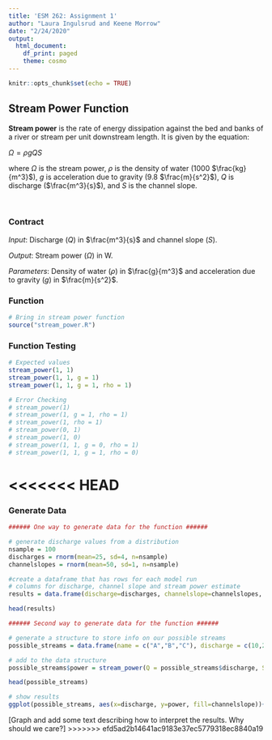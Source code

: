 ```yaml
---
title: 'ESM 262: Assignment 1'
author: "Laura Ingulsrud and Keene Morrow"
date: "2/24/2020"
output:
  html_document:
    df_print: paged
    theme: cosmo
---
```


<style>
h1.title{
    text-align: center
  }
h4.author{
    text-align: center
  }
h4.date{
    text-align: center
  }
</style>

```r
knitr::opts_chunk$set(echo = TRUE)
```

## Stream Power Function

**Stream power** is the rate of energy dissipation against the bed and banks of a river or stream per unit downstream length. It is given by the equation:

$\Omega =\rho gQS$

where $\Omega$ is the stream power, $\rho$ is the density of water (1000 $\frac{kg}{m^3}$), $g$ is acceleration due to gravity (9.8 $\frac{m}{s^2}$), $Q$ is discharge ($\frac{m^3}{s}$), and $S$ is the channel slope.

&nbsp;
&nbsp;

### Contract
*Input*: Discharge ($Q$) in $\frac{m^3}{s}$ and channel slope ($S$).

*Output*: Stream power ($\Omega$) in W.

*Parameters*: Density of water ($\rho$) in $\frac{g}{m^3}$ and acceleration due to gravity ($g$) in $\frac{m}{s^2}$.

### Function

```r

# Bring in stream power function
source("stream_power.R")

```

### Function Testing
```r
# Expected values
stream_power(1, 1)
stream_power(1, 1, g = 1)
stream_power(1, 1, g = 1, rho = 1)

# Error Checking
# stream_power(1)
# stream_power(1, g = 1, rho = 1)
# stream_power(1, rho = 1)
# stream_power(0, 1)
# stream_power(1, 0)
# stream_power(1, 1, g = 0, rho = 1)
# stream_power(1, 1, g = 1, rho = 0)

```

<<<<<<< HEAD
=======
### Generate Data

```r

###### One way to generate data for the function ######

# generate discharge values from a distribution
nsample = 100
discharges = rnorm(mean=25, sd=4, n=nsample)
channelslopes = rnorm(mean=50, sd=1, n=nsample)

#create a dataframe that has rows for each model run
# columns for discharge, channel slope and stream power estimate
results = data.frame(discharge=discharges, channelslope=channelslopes, streampower=NA)

head(results)

```

```r

###### Second way to generate data for the function ######

# generate a structure to store info on our possible streams
possible_streams = data.frame(name = c("A","B","C"), discharge = c(10,20,30), channelslope = c(2,3,1))

# add to the data structure
possible_streams$power = stream_power(Q = possible_streams$discharge, S = possible_streams$channelslope)

head(possible_streams)

# show results                         
ggplot(possible_streams, aes(x=discharge, y=power, fill=channelslope))+geom_col()+labs(y="Power W", x="Discharge (m^3/s)")

```

[Graph and add some text describing how to interpret the results. Why should we care?]
>>>>>>> efd5ad2b14641ac9183e37ec5779318ec8840a19

